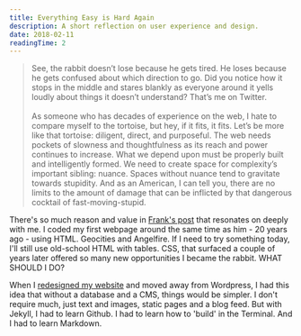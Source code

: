 ```yaml
---
title: Everything Easy is Hard Again
description: A short reflection on user experience and design.
date: 2018-02-11
readingTime: 2
---
```


>See, the rabbit doesn’t lose because he gets tired. He loses because he gets confused about which direction to go. Did you notice how it stops in the middle and stares blankly as everyone around it yells loudly about things it doesn’t understand? That’s me on Twitter.<br /><br />As someone who has decades of experience on the web, I hate to compare myself to the tortoise, but hey, if it fits, it fits. Let’s be more like that tortoise: diligent, direct, and purposeful. The web needs pockets of slowness and thoughtfulness as its reach and power continues to increase. What we depend upon must be properly built and intelligently formed. We need to create space for complexity’s important sibling: nuance. Spaces without nuance tend to gravitate towards stupidity. And as an American, I can tell you, there are no limits to the amount of damage that can be inflicted by that dangerous cocktail of fast-moving-stupid.

There's so much reason and value in [Frank's post](https://frankchimero.com/writing/everything-easy-is-hard-again/) that resonates on deeply with me. I coded my first webpage around the same time as him - 20 years ago - using HTML. Geocities and Angelfire. If I need to try something today, I'll still use old-school HTML with tables. CSS, that surfaced a couple of years later offered so many new opportunities I became the rabbit. WHAT SHOULD I DO?

When I [redesigned my website](/blog/redesign) and moved away from Wordpress, I had this idea that without a database and a CMS, things would be simpler. I don't require much, just text and images, static pages and a blog feed. But with Jekyll, I had to learn Github. I had to learn how to 'build' in the Terminal. And I had to learn Markdown.